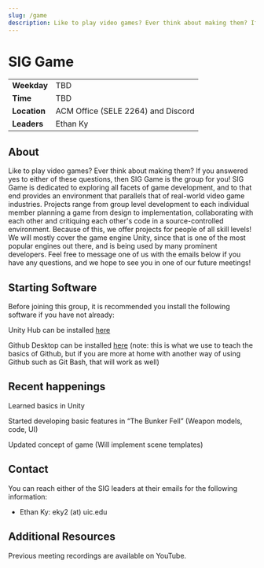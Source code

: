 ```yaml
---
slug: /game
description: Like to play video games? Ever think about making them? If you answered yes to either of these questions, then SIG Game is the group for you!
---
```



# SIG Game

|              |                                                               |
| ------------ | ------------------------------------------------------------- |
| **Weekday**  | TBD                                                           |
| **Time**     | TBD                                                           |
| **Location** | ACM Office (SELE 2264) and <DiscordLink>Discord</DiscordLink> |
| **Leaders**  | Ethan Ky                                                      |

## About

Like to play video games? Ever think about making them? If you answered yes to either of these questions, then SIG Game is the group for you! SIG Game is dedicated to exploring all facets of game development, and to that end provides an environment that parallels that of real-world video game industries. Projects range from group level development to each individual member planning a game from design to implementation, collaborating with each other and critiquing each other's code in a source-controlled environment. Because of this, we offer projects for people of all skill levels! We will mostly cover the game engine Unity, since that is one of the most popular engines out there, and is being used by many prominent developers. Feel free to message one of us with the emails below if you have any questions, and we hope to see you in one of our future meetings!

## Starting Software

Before joining this group, it is recommended you install the following software if you have not already:

Unity Hub can be installed [here](https://unity3d.com/get-unity/download)

Github Desktop can be installed [here](https://unity3d.com/get-unity/download) (note: this is what we use to teach the basics of Github, but if you are more at home with another way of using Github such as Git Bash, that will work as well)

## Recent happenings

Learned basics in Unity

Started developing basic features in “The Bunker Fell” (Weapon models, code, UI)

Updated concept of game (Will implement scene templates)

## Contact

You can reach either of the SIG leaders at their emails for the following information:

- Ethan Ky: eky2 (at) uic.edu

## Additional Resources

Previous meeting recordings are available on <YouTubeLink>YouTube</YouTubeLink>.
